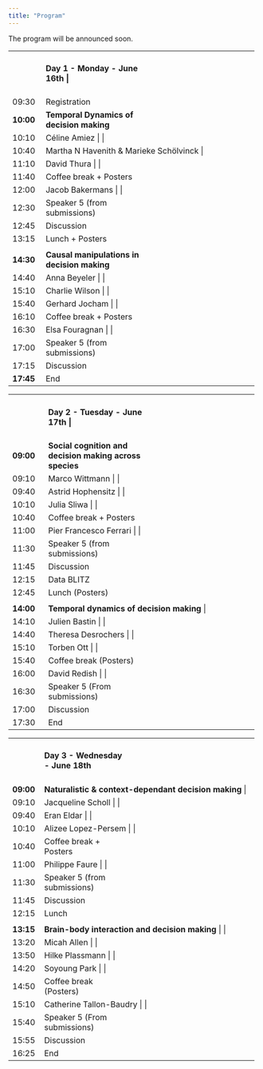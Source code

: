 ```yaml
---
title: "Program"
---
```


::: callout-warning
The program will be announced soon.
:::

+-------------+----------------------------------------+--------------+
|             | #### Day 1 - Monday - June 16th \|     |              |
+-------------+----------------------------------------+--------------+
| 09:30       | Registration                           |              |
+-------------+----------------------------------------+--------------+
| **10:00**   | **Temporal Dynamics of decision        |              |
|             | making**                               |              |
+-------------+----------------------------------------+--------------+
| 10:10       | Céline Amiez                              |              |
+-------------+----------------------------------------+--------------+
| 10:40       | Martha N Havenith & Marieke Schölvinck                               |              |
+-------------+----------------------------------------+--------------+
| 11:10       | David Thura                              |              |
+-------------+----------------------------------------+--------------+
| 11:40       | Coffee break + Posters                 |              |
+-------------+----------------------------------------+--------------+
| 12:00       | Jacob Bakermans                              |              |
+-------------+----------------------------------------+--------------+
| 12:30       | Speaker 5 (from submissions)           |              |
+-------------+----------------------------------------+--------------+
| 12:45       | Discussion                             |              |
+-------------+----------------------------------------+--------------+
| 13:15       | Lunch + Posters                        |              |
+-------------+----------------------------------------+--------------+
|             |                                        |              |
+-------------+----------------------------------------+--------------+
| **14:30**   | **Causal manipulations in decision     |              |
|             | making**                               |              |
+-------------+----------------------------------------+--------------+
| 14:40       | Anna Beyeler                             |              |
+-------------+----------------------------------------+--------------+
| 15:10       | Charlie Wilson                               |              |
+-------------+----------------------------------------+--------------+
| 15:40       | Gerhard Jocham                              |              |
+-------------+----------------------------------------+--------------+
| 16:10       | Coffee break + Posters                 |              |
+-------------+----------------------------------------+--------------+
| 16:30       | Elsa Fouragnan                               |              |
+-------------+----------------------------------------+--------------+
| 17:00       | Speaker 5 (from submissions)           |              |
+-------------+----------------------------------------+--------------+
| 17:15       | Discussion                             |              |
+-------------+----------------------------------------+--------------+
| **17:45**   | End                                    |              |
+-------------+----------------------------------------+--------------+

+-------------+----------------------------------------+--------------+
|             | #### Day 2 - Tuesday - June 17th \|    |              |
+-------------+----------------------------------------+--------------+
| **09:00**   | **Social cognition and decision making |              |
|             | across species**                       |              |
+-------------+----------------------------------------+--------------+
| 09:10       | Marco Wittmann                              |              |
+-------------+----------------------------------------+--------------+
| 09:40       | Astrid Hophensitz                              |              |
+-------------+----------------------------------------+--------------+
| 10:10       | Julia Sliwa                               |              |
+-------------+----------------------------------------+--------------+
| 10:40       | Coffee break + Posters                 |              |
+-------------+----------------------------------------+--------------+
| 11:00       | Pier Francesco Ferrari                             |              |
+-------------+----------------------------------------+--------------+
| 11:30       | Speaker 5 (from submissions)           |              |
+-------------+----------------------------------------+--------------+
| 11:45       | Discussion                             |              |
+-------------+----------------------------------------+--------------+
| 12:15       | Data BLITZ                             |              |
+-------------+----------------------------------------+--------------+
| 12:45       | Lunch (Posters)                        |              |
+-------------+----------------------------------------+--------------+
|             |                                        |              |
+-------------+----------------------------------------+--------------+
| **14:00**   | **Temporal dynamics of decision making**                      |              |
+-------------+----------------------------------------+--------------+
| 14:10       | Julien Bastin                            |              |
+-------------+----------------------------------------+--------------+
| 14:40       | Theresa Desrochers                              |              |
+-------------+----------------------------------------+--------------+
| 15:10       | Torben Ott                            |              |
+-------------+----------------------------------------+--------------+
| 15:40       | Coffee break (Posters)                 |              |
+-------------+----------------------------------------+--------------+
| 16:00       | David Redish                              |              |
+-------------+----------------------------------------+--------------+
| 16:30       | Speaker 5 (From submissions)           |              |
+-------------+----------------------------------------+--------------+
| 17:00       | Discussion                             |              |
+-------------+----------------------------------------+--------------+
| 17:30       | End                                    |              |
+-------------+----------------------------------------+--------------+

+-------------+----------------------------------------+--------------+
|             | #### Day 3 - Wednesday - June 18th     |              |
+-------------+----------------------------------------+--------------+
| **09:00**   | **Naturalistic & context-dependant decision making**                               |              |
+-------------+----------------------------------------+--------------+
| 09:10       | Jacqueline Scholl                              |              |
+-------------+----------------------------------------+--------------+
| 09:40       | Eran Eldar                              |              |
+-------------+----------------------------------------+--------------+
| 10:10       | Alizee Lopez-Persem                              |              |
+-------------+----------------------------------------+--------------+
| 10:40       | Coffee break + Posters                 |              |
+-------------+----------------------------------------+--------------+
| 11:00       | Philippe Faure                             |              |
+-------------+----------------------------------------+--------------+
| 11:30       | Speaker 5 (from submissions)           |              |
+-------------+----------------------------------------+--------------+
| 11:45       | Discussion                             |              |
+-------------+----------------------------------------+--------------+
| 12:15       | Lunch                                  |              |
+-------------+----------------------------------------+--------------+
|             |                                        |              |
+-------------+----------------------------------------+--------------+
| **13:15**   | **Brain-body interaction and decision making**             |              |
+-------------+----------------------------------------+--------------+
| 13:20       | Micah Allen                              |              |
+-------------+----------------------------------------+--------------+
| 13:50       | Hilke Plassmann                               |              |
+-------------+----------------------------------------+--------------+
| 14:20       | Soyoung Park                              |              |
+-------------+----------------------------------------+--------------+
| 14:50       | Coffee break (Posters)                 |              |
+-------------+----------------------------------------+--------------+
| 15:10       | Catherine Tallon-Baudry                              |              |
+-------------+----------------------------------------+--------------+
| 15:40       | Speaker 5 (From submissions)           |              |
+-------------+----------------------------------------+--------------+
| 15:55       | Discussion                             |              |
+-------------+----------------------------------------+--------------+
| 16:25       | End                                    |              |
+-------------+----------------------------------------+--------------+